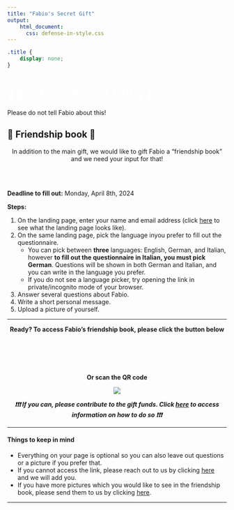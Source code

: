 ```yaml
---
title: "Fabio's Secret Gift"
output:
    html_document:
      css: defense-in-style.css
---
```


```css



.title {
    display: none;
}
```

<!-- Custom Header Start -->
<div class="header">
  <h1 class="project-name" style="color: white;">🤫🎁 Fabio's Secret Gift 🎁🤫</h1>
  <p class="project-tagline">Please do not tell Fabio about this!</p>
</div>
<!-- Custom Header End -->


## 📖 Friendship book 📖
<center>
In addition to the main gift, we would like to gift Fabio a “friendship book” and we need your input for that!
</center>

<br></br>

**Deadline to fill out:** Monday, April 8th, 2024

**Steps:**

1. On the landing page, enter your name and email address (click [here](FABIO_DO_NOT_OPEN.jpg) to see what the landing page looks like).
2. On the same landing page, pick the language inyou prefer to fill out the questionnaire.
    + You can pick between **three** languages: English, German, and Italian, however **to fill out the questionnaire in Italian, you must pick German**. Questions will be shown in both German and Italian, and you can write in the language you prefer.
    + If you do not see a language picker, try opening the link in private/incognito mode of your browser.
3. Answer several questions about Fabio.
4. Write a short personal message.
5. Upload a picture of yourself.

<hr>
<center>
**Ready? To access Fabio's friendship book, please click the button below**

<center><a href="https://mijnvriendenboekje.nl/nw/index.php?r=participant%2Finvitation-link&bookId=64148&token=tLOQA84ZovB0YIg_Z7YUYvH1i3n7-oyE5lnkteJinDWQ" class="button" style="color: white;">Friendship Book</a></center>

<br></br>

**Or scan the QR code**

![](NO_FABIO_QR_code.jpg)

***❗❗❗️ If you can, please contribute to the gift funds. Click [here](https://fabio-defense.phd/#main_gift) to access information on how to do so ❗❗❗️***

</center>

<hr>

#### Things to keep in mind

+ Everything on your page is optional so you can also leave out questions or a picture if you prefer that.
+ If you cannot access the link, please reach out to us by clicking [here](mailto:fabio.votta.defense@gmail.com) and we will add you.
+ If you have more pictures which you would like to see in the friendship book, please send them to us by clicking [here](mailto:fabio.votta.defense@gmail.com).

<hr>

<br></br>
